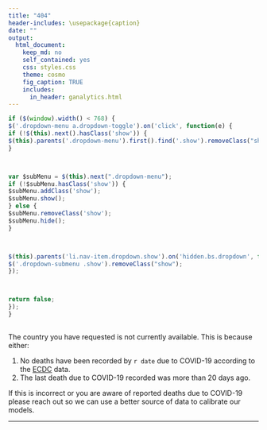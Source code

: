 ```yaml
---
title: "404"
header-includes: \usepackage{caption}
date: ""
output:
  html_document:
    keep_md: no
    self_contained: yes
    css: styles.css
    theme: cosmo
    fig_caption: TRUE
    includes:
      in_header: ganalytics.html
---
```


```js

if ($(window).width() < 768) {
$('.dropdown-menu a.dropdown-toggle').on('click', function(e) {
if (!$(this).next().hasClass('show')) {
$(this).parents('.dropdown-menu').first().find('.show').removeClass("show");
}



var $subMenu = $(this).next(".dropdown-menu");
if (!$subMenu.hasClass('show')) {
$subMenu.addClass('show');
$subMenu.show();
} else {
$subMenu.removeClass('show');
$subMenu.hide();
}



$(this).parents('li.nav-item.dropdown.show').on('hidden.bs.dropdown', function(e) {
$('.dropdown-submenu .show').removeClass("show");
});



return false;
});
}

```

## 

The country you have requested is not currently available. This is because either:

1. No deaths have been recorded by `r date` due to COVID-19 according to the [ECDC](https://www.ecdc.europa.eu/en/publications-data/download-todays-data-geographic-distribution-covid-19-cases-worldwide) data.
2. The last death due to COVID-19 recorded was more than 20 days ago.   

If this is incorrect or you are aware of reported deaths due to COVID-19 please reach out so we can use a better source of data to calibrate our models. 

---